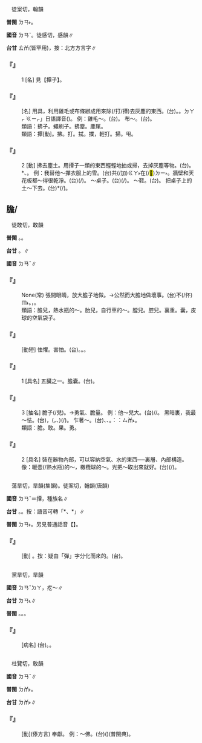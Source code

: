 
=={{ruby|撢|ㄉㄢˇ}}==

　徒案切，翰韻

'''普閩''' <rt>ㄉㄢ˫</rt>。

'''國音''' <rt>ㄉㄢˇ</rt>。徒感切，感韻∥

'''台甘''' <rt>ㄊㆰ</rt>{{ruby|。|ㄊㆰˊ}}(皆罕用)，按：北方方言字∥

    

==='''『{{ruby|撢|ㄉㄢˇ}}』'''===
:1  [名] 見【撢子】。
    

==='''『{{ruby|撢|ㄉㄢˇ}}{{ruby|子|·ㄗˇ}}』'''===
: [名] 用具，利用雞毛或布條綁成用來除(/打/撢)去灰塵的東西。(台){{ruby|掅|ㄑㄧㄥˋ}}{{ruby|仔|ㄚ}}。{{ruby|棕|ㄗㄤ}}{{ruby|掅|ㄑㄧㄥˋ}}。{{ruby|「|ㄏㄚㆷ ͘}}<rt>ㄉㄚㆷ ͘</rt><rt>ㄍㄧㆷ</rt>」日語譯音({{ruby|布|ㄅㆦ˪}}{{ruby|條|ㄌㄧㄠˊ}}{{ruby|做|ㄗㄨㆤ˪}}{{ruby|/|ㄗㄜ˪}}{{ruby|丌|ㆤ}})。 例：雞毛～。(台){{ruby|雞|ㄍㄨㆤ}}{{ruby|/|ㄍㆤ}}{{ruby|毛|ㄇㆦ}}{{ruby|/|ㄇㆭˊ}}{{ruby|掅|ㄑㄧㄥˋ}}。 布～。(台){{ruby|縛|ㄅㄚㆶ ͘}}{{ruby|布|ㄅㆦ˪}}{{ruby|條|ㄌㄧㄠˊ}}{{ruby|做|ㄗㄨㆤ˪}}{{ruby|/|ㄗㄜ˪}}{{ruby|來|ㄌㄞˊ}}{{ruby|拌|ㄅㄨㄚ˫}}{{ruby|塗|ㄉㆦˊ}}{{ruby|粉|ㄏㄨㄣˋ}}{{ruby|丌|ㆤ}}{{ruby|物|ㄇㆭㆷ ͘}}{{ruby|/|ㄇㄧㆷ ͘}}{{ruby|件|ㄍㄧㆩ˫}}。
:類語：拂子。蠅刷子。拂塵。麈尾。
:
:類語：撢[動]。拂。打。拭。撲，輕打。掃。甩。
:
    

==='''『{{ruby|撢|ㄉㄢˇ}}』'''===
:2  [動] 拂去塵土。用撢子一類的東西輕輕地抽或掃，去掉灰塵等物。(台){{ruby|彈|ㄉㄨㆩ˫}}。{{ruby|拌|ㄅㄨㆩ˫}}*、{{ruby|掅|ㄑㄧㄥˋ}}。 例：我替他～撣衣服上的雪。(台){{ruby|我|ㆣㄨㄚˋ}}共(/加)<rt>ㄍㄚ˫</rt>{{ruby|伊|ㄧ}}{{ruby|拌|ㄅㄨㆩ˫}}{{ruby|著|ㄉㄧㄠˊ}}在(/<mark>&#xf9853;</mark>)<rt>ㄉㄧ˫</rt>{{ruby|衣|ㄧ}}{{ruby|衫|ㄙㄢ}}{{ruby|裡|ㄌㄧㄣ˪}}{{ruby|丌|ㆤ}}{{ruby|雪|ㄙㆤㆷ}}。牆壁和天花板都～得很乾淨。(台){{ruby|壁|ㄅㄧㄚㆷ}}{{ruby|及|ㄍㄚㆷ}}{{ruby|天|ㄊㄧㄢ}}{{ruby|花|ㄏㄨㄚ}}{{ruby|板|ㄅㄢˋ}}{{ruby|攏|ㄌㆲˋ}}{{ruby|掅|ㄑㄧㄥˋ}}(/{{ruby|拌|ㄅㄨㄚ˫}}){{ruby|<mark>&#xffa42;</mark>|ㄍㄚㆷ}}{{ruby|真|ㄐㄧㄣ}}{{ruby|清|ㄑㄧㄥ}}{{ruby|潔|ㄍㄧㄚㆵ}}。 ～桌子。(台){{ruby|掅|ㄑㄧㄥˋ}}(/{{ruby|拌|ㄅㄨㆩ˫}}){{ruby|桌|ㄉㄜㆷ}}{{ruby|頂|ㄉㄧㄥˋ}}{{ruby|丌|ㆤ}}{{ruby|塗|ㄊㆦˊ}}{{ruby|粉|ㄏㄨㄣˋ}}。 ～鞋。(台){{ruby|拌|ㄅㄨㄚ˫}}{{ruby|鞋|ㄨㆤˊ}}{{ruby|/|ㆤˊ}}{{ruby|丌|ㆤ}}{{ruby|塗|ㄊㆦˊ}}{{ruby|粉|ㄏㄨㄣˋ}}。 把桌子上的土～下去。(台){{ruby|將|ㄐㄧㆲ}}{{ruby|桌|ㄉㄜㆷ}}{{ruby|仔|ㄚ}}{{ruby|頂|ㄉㄧㄥˋ}}{{ruby|丌|ㆤ}}{{ruby|塗|ㄊㆦˊ}}{{ruby|粉|ㄏㄨㄣˋ}}{{ruby|拌|ㄅㄨㆩ˫}}*(/{{ruby|掅|ㄑㄧㄥˋ}}){{ruby|落|ㄌㄜㆷ ͘}}{{ruby|去|·ㄎㄧ˪}}。
    

==膽/{{ruby|<mark>&#xf966f;</mark>|ㄉㄢˇ}}==

　徒敢切，敢韻

'''普閩''' {{ruby|(文)|ㄉㆰˋ}}。{{ruby|(語)|ㄉㆩˋ}}。

'''台甘''' {{ruby|(文)|ㄉㆰˋ}}。{{ruby|(語)|ㄉㆩˋ}}∥

'''國音''' <rt>ㄉㄢˇ</rt>∥

    

==='''『{{ruby|明|ㄇㄧㄥˊ}}{{ruby|目|ㄇㄨˋ}}{{ruby|張|ㄓㄤ}}{{ruby|膽|ㄉㄢˇ}}』'''===
: None(常) 張開眼睛，放大膽子地做。→公然而大膽地做壞事。(台){{ruby|做|ㄗㄜ˪}}{{ruby|/|ㄗㄨㆤ˪}}{{ruby|歹|ㄆㄞˋ}}{{ruby|/|ㄆㆮˋ}}不(/伓)<rt>ㆬ˫</rt>{{ruby|驚|ㄍㄧㆩ}}{{ruby|人|ㄌㄤˊ}}{{ruby|知|ㄗㄞ}}。{{ruby|公|ㄍㆲ}}{{ruby|然|ㄌㄧㄢˊ}}{{ruby|/|ㆢㄧㄢˊ}}{{ruby|<mark>&#xffa45;</mark>|ㆠㆤ˫}}{{ruby|/|ㆠㄨㆤ˫}}{{ruby|畏|ㄨㄧ˪}}{{ruby|人|ㄌㄤˊ}}，{{ruby|無|ㆠㄜˊ}}{{ruby|掩|ㄧㄚㆴ}}{{ruby|疊|ㄊㄧㄚㆴ}}。
:類語：膽兒，熱水瓶的～。胎兒，自行車的～。膛兒。腔兒。裏重。囊，皮球的空氣袋子。
:
    

==='''『{{ruby|膽|ㄉㄢˇ}}{{ruby|怯|ㄑㄩㄝˋ}}』'''===
: [動短] 怯懼。害怕。(台){{ruby|無|ㆠㄜˊ}}{{ruby|膽|ㄉㆩˋ}}。{{ruby|小|ㄒㄧㄜˋ}}{{ruby|膽|ㄉㆩˋ}}。{{ruby|驚|ㄍㄧㆩ}}。
    

==='''『{{ruby|膽|ㄉㄢˇ}}』'''===
:1  [具名] 五臟之一。膽囊。(台){{ruby|膽|ㄉㆩˋ}}。
    

==='''『{{ruby|膽|ㄉㄢˇ}}』'''===
:3  [抽名] 膽子(/兒)。→勇氣、膽量。 例：他～兒大。(台){{ruby|伊|ㄧ}}{{ruby|真|ㄐㄧㄣ}}{{ruby|好|ㄏㄜˋ}}{{ruby|/|ㄏㆧˋ}}{{ruby|膽|ㄉㆩˋ}}/{{ruby|大|ㄉㄨㄚ˫}}{{ruby|膽|ㄉㆩˋ}}/{{ruby|好|ㄏㄜˋ}}{{ruby|/|ㄏㆧˋ}}{{ruby|大|ㄉㄨㄚ˫}}{{ruby|膽|ㄉㆩˋ}}。 黑暗裏，我最～怯。(台){{ruby|烏|ㆦ}}{{ruby|暗|ㆰ˪}}{{ruby|丌|ㆤ}}{{ruby|所|ㄙㆦˋ}}{{ruby|/|ㄙㆤˋ}}{{ruby|在|ㄗㄞ˫}}，({{ruby|暗|ㆰ˪}}{{ruby|<mark>&#xf8f7b;</mark>|ㄙㆰ˪}}{{ruby|所|ㄙㆦˋ}}{{ruby|/|ㄙㆤˋ}}{{ruby|在|ㄗㄞ˫}}，{{ruby|烏|ㆦ}}{{ruby|暗|ㆰ˪}}{{ruby|冥|ㄇㄧˊ}}{{ruby|/|ㄇㆤˊ}}、{{ruby|暗|ㆰ˪}}{{ruby|摸|ㆠㆲ}}{{ruby|搔|ㄙㄜ}}{{ruby|/|ㄙㄚ}}){{ruby|我|ㆣㄨㄚˋ}}{{ruby|上|ㄒㄧㆲ˫}}{{ruby|驚|ㄍㄧㆩ}}(/{{ruby|無|ㆠㄜˊ}}{{ruby|膽|ㄉㆩˋ}})。 乍著～。(台){{ruby|強|ㄍㄧㆲˊ}}{{ruby|壯|ㄗㆲ˪}}{{ruby|膽|ㄉㆩˋ}}、{{ruby|借|ㄐㄧㄜㆷ}}{{ruby|膽|ㄉㆩˋ}}、{{ruby|假|ㄍㆤˋ}}{{ruby|有|ㄨ˫}}{{ruby|膽|ㄉㆩˋ}}。{{ruby|註|ㄗㄨ˪}}：{{ruby|疑|ㆣㄧˊ}}：{{ruby|陰|ㄧㆬ}}{{ruby|森|ㄒㄧㆬ}}{{ruby|→|ㆰ˪}}<rt>ㄙㆰ˪</rt>。
:類語：膽。敢。果。勇。
:
    

==='''『{{ruby|膽|ㄉㄢˇ}}』'''===
:2  [具名] 裝在器物內部，可以容納空氣、水的東西──裏層、內部構造。像：暖壺(/熱水瓶)的～，橄欖球的～。光把～取出來就好。(台){{ruby|乾|ㄍㄢ}}{{ruby|焦|ㄉㄚ}}{{ruby|將|ㄐㄧㆲ}}{{ruby|膽|ㄉㆩˋ}}{{ruby|提|ㄊㆤㆷ}}{{ruby|出|ㄘㄨㆵ}}{{ruby|來|·ㄌㄞˊ}}{{ruby|著|ㄉㄧㄜㆷ}}(/{{ruby|都|ㄉㄜ˫}}){{ruby|好|ㄏㄜˋ}}。
    

=={{ruby|撣|ㄉㄢˇ}}==

　蕩旱切，旱韻(集韻)。徒案切，翰韻(唐韻)

'''國音''' <rt>ㄉㄢˇ</rt>＝撢{{ruby|。|ㄕㄢˋ}}，種族名∥

'''台甘''' {{ruby|(文)|ㄉㄢˊ}}。{{ruby| |ㄉㄢ˫}}。按：語音可轉「{{ruby|撣|ㄉㄨㆩˊ}}*、{{ruby|撣|ㄉㄨㆩ˫}}*」∥

'''普閩''' <rt>ㄉㄢ˫</rt>。另見普通話音【{{ruby|撣|ㄕㄢˋ}}】。

    

==='''『{{ruby|撣|ㄉㄢˇ}}』'''===
: [動] {{ruby|撢|ㄉㄢˇ}}。按：疑由「彈」字分化而來的。(台){{ruby|撣|ㄉㄢ˫}}。
    

=={{ruby|疸|ㄉㄢˇ}}==

　黨旱切，旱韻

'''國音''' <rt>ㄉㄢˇ</rt><rt>ㄉㄚ</rt>，疙～∥

'''台甘''' <rt>ㄉㄢ˪</rt>{{ruby|。|ㄊㄢˋ}}∥

'''普閩''' {{ruby|(文)|ㄉㄢˋ}}。{{ruby| |ㄊㄢˋ}}。{{ruby|(白)|ㄉㆩˋ}}。

    

==='''『{{ruby|黃|ㄏㄨㄤˊ}}{{ruby|疸|ㄉㄢˇ}}』'''===
: [病名] (台){{ruby|黃|ㆭˊ}}{{ruby|疸|ㄊㄢˋ}}。{{ruby|黃|ㆭˊ}}{{ruby|膽|ㄉㆩˋ}}{{ruby|丌|ㆤ}}{{ruby|病|ㄅㆥ˫}}{{ruby|/|ㄅㆪ˫}}。
    

=={{ruby|賧|ㄉㄢˇ}}==

　杜覽切，敢韻

'''國音''' <rt>ㄉㄢˇ</rt>∥

'''普閩''' <rt>ㄉㆰ˫</rt>。

'''台甘''' <rt>ㄉㆰ˫</rt>∥

    

==='''『{{ruby|賧|ㄉㄢˇ}}』'''===
: [動](傣方言) 奉獻。 例：～佛。(台){{ruby|供|ㄍㄧㄥ˪}}{{ruby|佛|ㄏㄨㆵ}}{{ruby|/|ㄅㄨㆵ}}({{ruby|獻|ㄏㄧㄢ˪}}{{ruby|財|ㄗㄞˊ}}{{ruby|物|ㆠㄨㆵ ͘}}{{ruby|求|ㄍㄧㄨˊ}}{{ruby|消|ㄒㄧㄠ}}{{ruby|災|ㄗㄞ}})(普閩典)。
    
